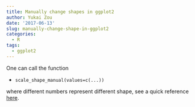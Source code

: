 ```yaml
---
title: Manually change shapes in ggplot2
author: Yukai Zou
date: '2017-06-13'
slug: manually-change-shape-in-ggplot2
categories:
  - R
tags:
  - ggplot2
---
```


One can call the function 

- `scale_shape_manual(values=c(...))`

where different numbers represent different shape, see a quick reference [here](http://www.sthda.com/english/wiki/ggplot2-point-shapes).